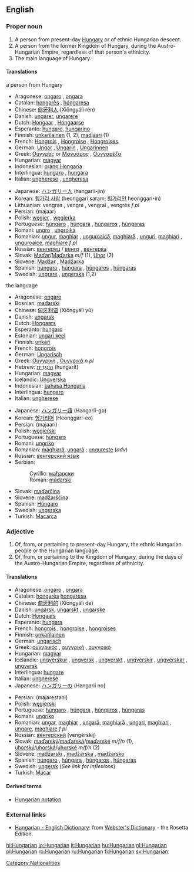 {{interwiktionary|code=hu}}
==English==
===Proper noun===
{{wikipedia}}
{{en-proper noun|s}}

#A person from present-day [[Hungary]] or of ethnic Hungarian descent.
#A person from the former Kingdom of Hungary, during the Austro-Hungarian Empire, regardless of that person's ethnicity.
#The main language of Hungary.

====Translations====
;a person from Hungary
{{top}}
*Aragonese: [[ongaro]] {{m}}, [[ongara]] {{f}}
*Catalan: [[hongarès]] {{m}}, [[hongaresa]] {{f}}
*Chinese: [[匈牙利人]] (Xiōngyálì rén)
*Danish: [[ungarer]], [[ungarere]] {{p}}
*Dutch: [[Hongaar]] {{m}}, [[Hongaarse]] {{f}}
*Esperanto: [[hungaro]], [[hungarino]]
*Finnish: [[unkarilainen]] (1, 2), [[madjaari]] (1)
*French: [[Hongrois]] {{m}}, [[Hongroise]] {{f}}, [[Hongroises]] {{p}}
*German: [[Ungar]] {{m}}, [[Ungarin]] {{f}}, [[Ungarinnen]] {{f}} {{p}}
*Greek: [[Ούγγρος]] or [[Μαγυάρος]] {{m}}, [[Ουγγαρέζα]] {{f}}
*Hungarian: [[magyar]]
*Indonesian: [[orang Hongaria]]
*Interlingua: [[hungaro]] {{m}}, [[hungara]] {{f}}
*Italian: [[ungherese]] {{m}}, [[ungheresa]] {{f}}
{{mid}}
*Japanese: [[ハンガリー人]] (hangarii-jin)
*Korean: [[헝가리 사람]] (heonggari saram; [[헝가리인]] heonggari-in)
*Lithuanian: vengras {{m}}, vengrė {{f}}, vengrai {{p}}, vengrės ''f pl''
*Persian: {{FAchar|[[مجار]]}} (majaar)
*Polish: [[węgier]] {{m}}, [[węgierka]] {{f}}
*Portuguese: [[húngaro]] {{m}}, [[húngara]] {{f}}, [[húngaros]] {{m}} {{p}}, [[húngaras]] {{f}} {{p}}
*Romani: [[ungro]] {{m}}, [[ungrojka]] {{f}}
*Romanian: [[ungur]], [[maghiar]] {{m}}, [[unguroaică]], [[maghiară]] {{f}}, [[unguri]], [[maghiari]] {{p}}, [[unguroaice]], [[maghiare]] ''f pl''
*Russian: [[венгерец]] / [[венгр]] {{m}}, [[венгерка]] {{f}}
*Slovak: [[Maďar]]/[[Maďarka]] ''m/f'' (1), [[Uhor]] {{m}} (2)
*Slovene: [[Madžar]] {{m}}, [[Madžarka]] {{f}}
*Spanish: [[húngaro]] {{m}}, [[húngara]] {{f}}, [[húngaros]] {{m}} {{p}}, [[húngaras]] {{f}} {{p}}
*Swedish: [[ungrare]] {{m}}, [[ungerska]] {{f}} (1,2)
{{bottom}}

;the language
{{top}}
*Aragonese: [[ongaro]] {{m}}
*Bosnian: [[mađarski#Bosnian|mađarski]] {{m}}
*Chinese: [[匈牙利语]] (Xiōngyálì yǔ)
*Danish: [[ungarsk]]
*Dutch: [[Hongaars]] {{n}}
*Esperanto: [[hungaro]]
*Estonian: [[ungari keel]]
*Finnish: [[unkari]]
*French: [[hongrois]] {{m}}
*German: [[Ungarisch]] {{n}}
*Greek: [[Ουγγρική]] {{f}}, [[Ουγγρικά]] ''n pl''
*Hebrew: [[הונגרית|הוּנְגָּרִית]] (hungarít)
*Hungarian: [[magyar]]
*Icelandic: [[Ungverska]]
*Indonesian: [[bahasa Hongaria]]
*Interlingua: [[hungaro]]
*Italian: [[ungherese]] {{m}}
{{mid}}
*Japanese: [[ハンガリー語]] (Hangarii-go)
*Korean: [[헝가리어]] (Heonggari-eo)
*Persian: {{FAchar|[[مجاری]]}} (majaari)
*Polish: [[węgierski]] {{m}}
*Portuguese: [[húngaro]] {{m}}
*Romani: [[ungriko]] {{m}}
*Romanian: [[maghiară]], [[ungară]] {{f}}; [[ungureşte]] (''adv'')
*Russian: [[венгерский язык]] {{m}}
*Serbian:
*:Cyrillic: [[мађарски#Serbian|мађарски]] {{m}}
*:Roman: [[mađarski#Serbian|mađarski]] {{m}}
*Slovak: [[maďarčina]] {{f}}
*Slovene: [[madžarščina]] {{f}}
*Spanish: [[Húngaro]]
*Swedish: [[ungerska]] {{c}}
*Turkish: [[Macarca]]
{{bottom}}

===Adjective===
{{en-adj-notcomp}}

#Of, from, or pertaining to present-day Hungary, the ethnic Hungarian people or the Hungarian language.
#Of, from, or pertaining to the Kingdom of Hungary, during the days of the Austro-Hungarian Empire, regardless of ethnicity.

====Translations====
{{top}}
*Aragonese: [[ongaro]] {{m}}, [[ongara]] {{f}}
*Catalan: [[hongarès]] {{m}} [[hongaresa]] {{f}}
*Chinese: [[匈牙利的]] (Xiōngyálì de)
*Danish: [[ungarsk]], [[ungarskt]] {{n}}, [[ungarske]] {{p}}
*Dutch: [[Hongaars]] {{n}}
*Esperanto: [[hungara]]
*French: [[hongrois]] {{m}}, [[hongroise]] {{f}}, [[hongroises]] {{p}}
*Finnish: [[unkarilainen]]
*German: [[ungarisch]]
*Greek: [[ουγγρικός]] {{m}}, [[ουγγρική]] {{f}}, [[ουγγρικό]] {{n}}
*Hungarian: [[magyar]]
*Icelandic: [[ungverskur]] {{m}}, [[ungversk]] {{f}}, [[ungverskt]] {{n}}, [[ungverskir]] {{m}} {{p}}, [[ungverskar]] {{f}} {{p}}, [[ungversk]] {{n}} {{p}}
*Interlingua: [[hungare]]
*Italian: [[ungherese]]
*Japanese: [[ハンガリー]]の (Hangarii no)
{{mid}}
*Persian: {{FAchar|[[مجارستانی]]}} (majarestani)
*Polish: [[węgierski]]
*Portuguese: [[húngaro]] {{m}}, [[húngara]] {{f}}, [[húngaros]] {{m}} {{p}}, [[húngaras]] {{f}} {{p}}
*Romani: [[ungriko]]
*Romanian: [[ungar]], [[maghiar]] {{m}}, [[ungară]], [[maghiară]] {{f}}, [[ungari]], [[maghiari]] {{p}}, [[ungare]], [[maghiare]] ''f pl''
*Russian: [[венгерский]] (vengérskij) {{m}}
*Slovak: [[maďarský]]/[[maďarská]]/[[maďarské]] ''m/f/n'' (1), [[uhorský]]/[[uhorská]]/[[uhorské]] ''m/f/n'' (2)
*Slovene: [[madžarski]] {{m}}, [[madžarska]] {{f}}, [[madžarsko]] {{n}}
*Spanish: [[húngaro]] {{m}}, [[húngara]] {{f}}, [[húngaros]] {{m}} {{p}}, [[húngaras]] {{f}} {{p}}
*Swedish: [[ungersk]] (''See link for inflexions'')
*Turkish: [[Macar]]
{{bottom}}

====Derived terms====
*[[Hungarian notation]]

===External links===
*[http://www.websters-online-dictionary.org/definition/Hungarian-english/ Hungarian - English Dictionary]: from [http://www.websters-online-dictionary.org/ Webster's Dictionary] - the Rosetta Edition.
{{ethnologue|code=hun}}

[[Category:Nationalities]]

[[hi:Hungarian]]
[[io:Hungarian]]
[[it:Hungarian]]
[[hu:Hungarian]]
[[nl:Hungarian]]
[[pl:Hungarian]]
[[ro:Hungarian]]
[[ru:Hungarian]]
[[fi:Hungarian]]
[[sv:Hungarian]]